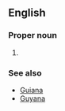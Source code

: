 ==English==
===Proper noun===
{{en-proper noun}}
# {{misspelling of|French Guiana|lang=en}}

===See also===
* [[Guiana]]
* [[Guyana]]